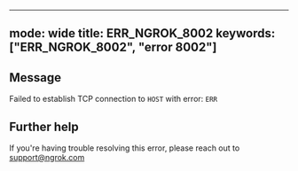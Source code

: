 
---
mode: wide
title: ERR_NGROK_8002
keywords: ["ERR_NGROK_8002", "error 8002"]
---

## Message
Failed to establish TCP connection to `HOST` with error: `ERR`




## Further help
If you're having trouble resolving this error, please reach out to [support@ngrok.com](mailto:support@ngrok.com?subject=Help%20with%20ERR_NGROK_8002)

